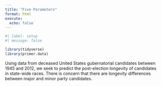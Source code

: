 ```yaml
---
title: "Five Parameters"
format: html
execute:
  echo: false
---
```


```r
#| label: setup
#| message: false

library(tidyverse)
library(primer.data)
```

Using data from deceased United States gubernatorial candidates between 1945 and 2012, we seek to predict the post-election longevity of candidates in state-wide races. There is concern that there are longevity differences between major and minor party candidates.